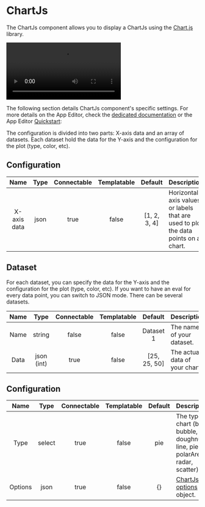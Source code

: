 
# ChartJs

The ChartJs component allows you to display a ChartJs using the [Chart.js](https://www.chartjs.org/) library.

<video
	className="border-2 rounded-xl object-cover w-full h-full dark:border-gray-800"
	autoPlay
	controls
	src="/videos/chartjs.mp4"
	alt="ChartJS"
/>
<br />

The following section details ChartJs component's specific settings. For more details on the App Editor, check the [dedicated documentation](../0_app_editor/index.mdx) or the App Editor [Quickstart](../../getting_started/7_apps_quickstart/index.mdx):

<div className="grid grid-cols-2 gap-6 mb-4">
	<DocCard
		color="orange"
		title="App Editor Documentation"
		description="The app editor is a low-code builder to create custom User Interfaces with a mix of drag-and-drop and code."
		href="/docs/apps/app_editor"
	/>
	<DocCard
		color="orange"
		title="Apps Quickstart"
		description="Learn how to build your first app in a matter of minutes."
		href="/docs/getting_started/apps_quickstart"
	/>
</div>

The configuration is divided into two parts: X-axis data and an array of datasets. Each dataset hold the data for the Y-axis and the configuration for the plot (type, color, etc).

## Configuration

|    Name     | Type | Connectable | Templatable |   Default    | Description                                                                        |
| :---------: | :--: | :---------: | :---------: | :----------: | ---------------------------------------------------------------------------------- |
| X-axis data | json |    true     |    false    | [1, 2, 3, 4] | Horizontal axis values or labels that are used to plot the data points on a chart. |

## Dataset

For each dataset, you can specify the data for the Y-axis and the configuration for the plot (type, color, etc). If you want to have an eval for every data point, you can switch to JSON mode. There can be several datasets.

| Name |    Type    | Connectable | Templatable |   Default    | Description                    |
| :--: | :--------: | :---------: | :---------: | :----------: | ------------------------------ |
| Name |   string   |    false    |    false    |  Dataset 1   | The name of your dataset.      |
| Data | json (int) |    true     |    false    | [25, 25, 50] | The actual data of your chart. |

## Configuration

|  Name   |  Type  | Connectable | Templatable | Default | Description                                                                         |
| :-----: | :----: | :---------: | :---------: | :-----: | ----------------------------------------------------------------------------------- |
|  Type   | select |    true     |    false    |   pie   | The type of chart (bar, bubble, doughnut, line, pie, polarArea, radar, scatter).    |
| Options |  json  |    true     |    false    |   {}    | [ChartJs options](https://www.chartjs.org/docs/latest/general/options.html) object. |
